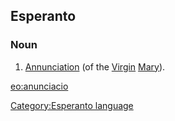 ==Esperanto==
===Noun===
# [[Annunciation]] (of the [[virgin|Virgin]] [[Mary]]).

{{Universala Vortaro}}
[[eo:anunciacio]]
[[Category:Esperanto language]]